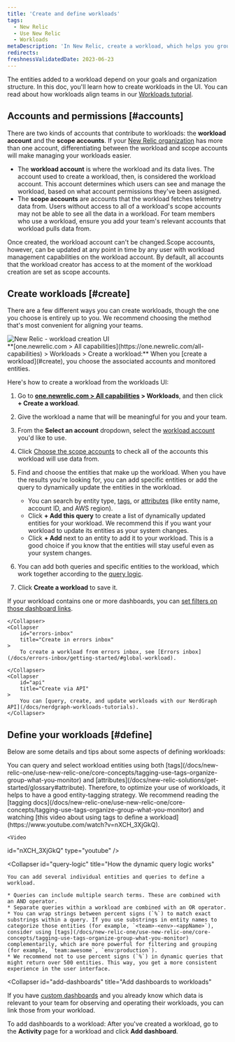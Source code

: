 ```yaml
---
title: 'Create and define workloads'
tags:
  - New Relic 
  - Use New Relic 
  - Workloads
metaDescription: 'In New Relic, create a workload, which helps you group together monitored entities that are related.'
redirects:
freshnessValidatedDate: 2023-06-23
---
```



The entities added to a workload depend on your goals and organization structure. In this doc, you'll learn how to create workloads in the UI. You can read about how workloads align teams in our [Workloads tutorial](/docs/tutorial-peak-demand/organize-data-workloads).

## Accounts and permissions [#accounts]

There are two kinds of accounts that contribute to workloads: the  <DoNotTranslate>**workload account**</DoNotTranslate> and the <DoNotTranslate>**scope accounts**</DoNotTranslate>. If your [New Relic organization](/docs/accounts/accounts-billing/account-structure/new-relic-account-structure) has more than one account, differentiating between the workload and scope accounts will make managing your workloads easier.

* The <DoNotTranslate>**workload account**</DoNotTranslate> is where the workload and its data lives. The account used to create a workload, then, is considered the workload account. This account determines which users can see and manage the workload, based on what account permissions they've been assigned. 
* The <DoNotTranslate>**scope accounts**</DoNotTranslate> are accounts that the workload fetches telemetry data from. Users without access to all of a workload's scope accounts may not be able to see all the data in a workload. For team members who use a workload, ensure you add your team's relevant accounts that workload pulls data from. 

Once created, the workload account can't be changed.Scope accounts, however, can be updated at any point in time by any user with workload management capabilities on the workload account. By default, all accounts that the workload creator has access to at the moment of the workload creation are set as scope accounts.

## Create workloads [#create]

There are a few different ways you can create workloads, though the one you choose is entirely up to you. We recommend choosing the method that's most convenient for aligning your teams.  

<CollapserGroup>
    <Collapser
        id="UI"
        title="Create a workload in the UI"
    >
        <img
  title="new-relic-create-workload.png"
  alt="New Relic - workload creation UI"
  src={workloadsCreateWorkload}
/>
<figcaption>
  <DoNotTranslate>**[one.newrelic.com > All capabilities](https://one.newrelic.com/all-capabilities) > Workloads > Create a workload:**</DoNotTranslate> When you [create a workload](#create), you choose the associated accounts and monitored entities.
</figcaption>

Here's how to create a workload from the workloads UI:

1. Go to <DoNotTranslate>**[one.newrelic.com > All capabilities](https://one.newrelic.com/all-capabilities) > Workloads**</DoNotTranslate>, and then click <DoNotTranslate>**+ Create a workload**</DoNotTranslate>.
2. Give the workload a name that will be meaningful for you and your team.
3. From the <DoNotTranslate>**Select an account**</DoNotTranslate> dropdown, select the [workload account](#accounts) you'd like to use.
4. Click [Choose the scope accounts](#scope-accounts) to check all of the accounts this workload will use data from.
5. Find and choose the entities that make up the workload. When you have the results you're looking for, you can add specific entities or add the query to dynamically update the entities in the workload.

   * You can search by entity type, [tags](#tags), or [attributes](/docs/new-relic-solutions/get-started/glossary#attribute) (like entity name, account ID, and AWS region).
   * Click <DoNotTranslate>**+ Add this query**</DoNotTranslate> to create a list of dynamically updated entities for your workload. We recommend this if you want your workload to update its entities as your system changes.
   * Click <DoNotTranslate>**+ Add**</DoNotTranslate> next to an entity to add it to your workload. This is a good choice if you know that the entities will stay useful even as your system changes.
6. You can add both queries and specific entities to the workload, which work together according to the [query logic](#query-logic).
7. Click <DoNotTranslate>**Create a workload**</DoNotTranslate> to save it. 

If your workload contains one or more dashboards, you can [set filters on those dashboard links](#filter-dashboards).

    </Collapser>
    <Collapser
        id="errors-inbox"
        title="Create in errors inbox"
    >
        To create a workload from errors inbox, see [Errors inbox](/docs/errors-inbox/getting-started/#global-workload).

    </Collapser>
    <Collapser
        id="api"
        title="Create via API"
    >
        You can [query, create, and update workloads with our NerdGraph API](/docs/nerdgraph-workloads-tutorials).
    </Collapser>
</CollapserGroup> 

## Define your workloads [#define]

Below are some details and tips about some aspects of defining workloads:

<CollapserGroup>
  <Collapser
    id="tags"
    title="Use tags to define the workload content"
  >
    You can query and select workload entities using both [tags](/docs/new-relic-one/use-new-relic-one/core-concepts/tagging-use-tags-organize-group-what-you-monitor) and [attributes](/docs/new-relic-solutions/get-started/glossary#attribute). Therefore, to optimize your use of workloads, it helps to have a good entity-tagging strategy. We recommend reading the [tagging docs](/docs/new-relic-one/use-new-relic-one/core-concepts/tagging-use-tags-organize-group-what-you-monitor) and watching [this video about using tags to define a workload](https://www.youtube.com/watch?v=nXCH_3XjGkQ).

    <Video
  id="nXCH_3XjGkQ"
  type="youtube"
/>
  </Collapser>

  <Collapser
    id="query-logic"
    title="How the dynamic query logic works"
  >
    You can add several individual entities and queries to define a workload.

    * Queries can include multiple search terms. These are combined with an AND operator.
    * Separate queries within a workload are combined with an OR operator.
    * You can wrap strings between percent signs (`%`) to match exact substrings within a query. If you use substrings in entity names to categorize those entities (for example, `<team>-<env>-<appName>`), consider using [tags](/docs/new-relic-one/use-new-relic-one/core-concepts/tagging-use-tags-organize-group-what-you-monitor) complementarily, which are more powerful for filtering and grouping (for example, `team:awesome`, `env:production`).
    * We recommend not to use percent signs (`%`) in dynamic queries that might return over 500 entities. This way, you get a more consistent experience in the user interface.
  </Collapser>

  <Collapser
    id="add-dashboards"
    title="Add dashboards to workloads"
  >
If you have [custom dashboards](/docs/dashboards/new-relic-one-dashboards/get-started/introduction-new-relic-one-dashboards) and you already know which data is relevant to your team for observing and operating their workloads, you can link those <InlinePopover type="dashboards" /> from your workload.

To add dashboards to a workload: After you've created a workload, go to the <DoNotTranslate>**Activity**</DoNotTranslate> page for a workload and click <DoNotTranslate>**Add dashboard**</DoNotTranslate>.
  </Collapser>
</CollapserGroup>
